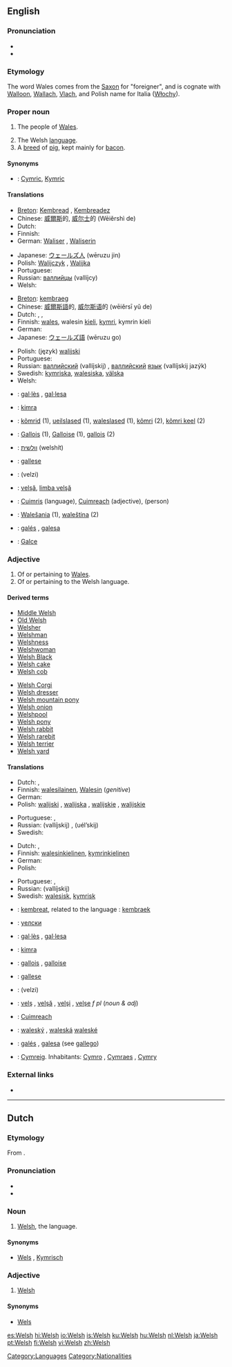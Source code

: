 {{rfc|translations for ‘people collectively’ contain single persons}}
{{interwiktionary|code=cy}}
{{see|welsh}}
==English==
{{wikipedia}}

===Pronunciation===
* {{IPA|/wɛlʃ/}}
* {{SAMPA|/wElS/}}

===Etymology===
The word Wales comes from the [[Saxon]] for "foreigner", and is cognate with [[Wallonia|Walloon]], [[Wallach]], [[Vlach]], and Polish name for Italia ([[Włochy]]).
{{rfe|this is about Welsh, not Wales}}

===Proper noun===
{{en-proper noun}}

# {{context|collectively}} The people of [[Wales]].
# The Welsh [[language]].
# A [[breed]] of [[pig]], kept mainly for [[bacon]].

====Synonyms====
* {{italbrac|language}}: [[Cymric]], [[Kymric]]

====Translations====
{{trans-top|people of wales collectively}}
<!-- use only a collective term here, not for the singular Welshman of Welshwoman-->
* [[Breton]]: [[Kembread]] {{m}}, [[Kembreadez]] {{f}}
* Chinese: [[威爾斯]]的, [[威尔士]]的 (Wēiěrshì de)
* Dutch: {{t|nl|Welshmen||p}} {{italbrac|there is not really a word for this}}
* Finnish: {{t+|fi|walesilainen|p|alt=walesilaiset}}
* German: [[Waliser]] {{m}}, [[Waliserin]] {{f}}
{{trans-mid}}
* Japanese: [[ウェールズ人]] (wēruzu jin)
* Polish: [[Walijczyk]] {{m}}, [[Walijka]] {{f}}
* Portuguese: {{t+|pt|galês|m}}
* Russian: [[валлийцы]] (vallíjcy) {{p}}
* Welsh: {{t+|cy|Cymry|xs=Welsh}}
{{trans-bottom}}

{{trans-top|language}}
* [[Breton]]: [[kembraeg]] {{m}}
* Chinese: [[威爾斯語]]的, [[威尔斯语]]的 (wēiěrsī yǔ de)
* Dutch: {{t+|nl|Welsh|n}}, {{t-|nl|Wels|n}}, {{t|nl|Kymrisch|n}}
* Finnish: [[wales]], walesin [[kieli]], [[kymri]], kymrin kieli
* German: {{t+|de|Walisisch|n}}
* Japanese: [[ウェールズ語]] (wēruzu go)
{{trans-mid}}
* Polish: (język) [[walijski]] {{m}}
* Portuguese: {{t+|pt|galês|m}}
* Russian: [[валлийский]] (vallíjskij) {{m}}, [[валлийский]] [[язык]] (vallíjskij jazýk) {{m}}
* Swedish: [[kymriska]], [[walesiska]], [[välska]]
* Welsh: {{t+|cy|Cymraeg|xs=Welsh}}
{{trans-bottom}}

{{checktrans-top}}
* {{ttbc|Catalan}}: [[gal·lès]] {{m}}, [[gal·lesa]] {{f}}
* {{ttbc|Esperanto}}: [[kimra]]
* {{ttbc|Estonian}}: [[kõmrid]] (1), [[ueilslased]] (1), [[waleslased]] (1), [[kõmri]] (2), [[kõmri keel]] (2)
* {{ttbc|French}}: [[Gallois]] {{m}} (1), [[Galloise]] {{f}} (1), [[gallois]] {{m}} (2)
* {{ttbc|Hebrew}}: [[וולשית]] (welshít)
* {{ttbc|Interlingua}}: [[gallese]]
{{trans-mid}}
* {{ttbc|Persian}}: {{fa-Arab|[[ولزی]]}} (velzi)
* {{ttbc|Romanian}}: [[velşă]], [[limba velşă]] {{f}}
* {{ttbc|Scottish Gaelic}}: [[Cuimris]] {{f}} (language), [[Cuimreach]] {{m}} (adjective), (person)
* {{ttbc|Slovak}}: [[Walešania]] {{m|p}} (1), [[waleština]] {{f}} (2)
* {{ttbc|Spanish}}: [[galés]] {{m}}, [[galesa]] {{f}}
* {{ttbc|Turkish}}: [[Galce]]
{{trans-bottom}}

===Adjective===
{{en-adj|-}}

# Of or pertaining to [[Wales]].
# Of or pertaining to the Welsh language.

====Derived terms====
{{rel-top}}
* [[Middle Welsh]]
* [[Old Welsh]]
* [[Welsher]]
* [[Welshman]]
* [[Welshness]]
* [[Welshwoman]]
* [[Welsh Black]]
* [[Welsh cake]]
* [[Welsh cob]]
{{rel-mid}}
* [[Welsh Corgi]]
* [[Welsh dresser]]
* [[Welsh mountain pony]]
* [[Welsh onion]]
* [[Welshpool]]
* [[Welsh pony]]
* [[Welsh rabbit]]
* [[Welsh rarebit]]
* [[Welsh terrier]]
* [[Welsh yard]]
{{rel-bottom}}

====Translations====
{{trans-top|of or pertaining to Wales}}
* Dutch: {{t+|nl|Welsh}}, {{t-|nl|Wels}}
* Finnish: [[walesilainen]], [[Wales#Finnish|Walesin]] (''genitive'')
* German: {{t+|de|walisisch}}
* Polish: [[walijski]] {{m}}, [[walijska]] {{f}}, [[walijskie]] {{n}}, [[walijskie]] {{p}}
{{trans-mid}}
* Portuguese: {{t+|pt|galês|m}}, {{t-|pt|galesa|f}}
* Russian: {{t+|ru|валлийский|sc=Cyrl}} (vallíjskij) {{m}}, {{t-|ru|уэльский|sc=Cyrl}} (uél’skij) {{m}}
* Swedish: {{t+|sv|walesisk}}
{{trans-bottom}}

{{trans-top|of or pertaining to the Welsh language}}
* Dutch: {{t+|nl|Welsh}}, {{t-|nl|Wels}}
* Finnish: [[walesinkielinen]], [[kymri|kymrin]][[-kielinen|kielinen]]
* German: {{t+|de|walisisch}}
* Polish: {{t-|pl|walijski|m}}
{{trans-mid}}
* Portuguese: {{t+|pt|galês|m}}, {{t-|pt|galesa|f}}
* Russian: {{t+|ru|валлийский|sc=Cyrl}} (vallíjskij) {{m}}
* Swedish: [[walesisk]], [[kymrisk]]
{{trans-bottom}}

{{checktrans-top}}
* {{ttbc|Breton}}: [[kembreat]], related to the language : [[kembraek]]
* {{ttbc|Bulgarian}}: [[уелски]] {{m}}
* {{ttbc|Catalan}}: [[gal·lès]] {{m}}, [[gal·lesa]] {{f}}
* {{ttbc|Esperanto}}: [[kimra]]
* {{ttbc|French}}: [[gallois]] {{m}}, [[galloise]] {{f}}
* {{ttbc|Interlingua}}: [[gallese]]
{{trans-mid}}
* {{ttbc|Persian}}: {{fa-Arab|[[ولزی]]}} (velzi)
* {{ttbc|Romanian}}: [[velş]] {{m}}, [[velşă]] {{f}}, [[velşi]] {{p}}, [[velşe]] ''f pl'' (''noun & adj'')
* {{ttbc|Scottish Gaelic}}: [[Cuimreach]]
* {{ttbc|Slovak}}: [[waleský]] {{m}}, [[waleská]] {{f}} [[waleské]] {{n}}
* {{ttbc|Spanish}}: [[galés]] {{m}}, [[galesa]] {{f}} (see [[gallego]])
* {{ttbc|Welsh}}: [[Cymreig]]. Inhabitants: [[Cymro]] {{m}}, [[Cymraes]] {{f}}, [[Cymry]] {{p}}
{{trans-bottom}}

===External links===
* {{ethnologue|code=cym}}

[[Category:Languages]]
[[Category:Nationalities]]

----

==Dutch==

===Etymology===
From {{E.|nl}}.

===Pronunciation===
*{{audio|Nl-Welsh.ogg|audio}}
* {{IPA|/wɛlʃ/}}

===Noun===
{{nl-noun2|n|-|-}}

# [[#English|Welsh]], the language.

====Synonyms====
* [[Wels]] {{italbrac|unusual}}, [[Kymrisch]]

===Adjective===
{{nl-adj|-|-}}

# [[#English|Welsh]]

====Synonyms====
* [[Wels]] {{italbrac|unusual}}

[[es:Welsh]]
[[hi:Welsh]]
[[io:Welsh]]
[[is:Welsh]]
[[ku:Welsh]]
[[hu:Welsh]]
[[nl:Welsh]]
[[ja:Welsh]]
[[pt:Welsh]]
[[fi:Welsh]]
[[vi:Welsh]]
[[zh:Welsh]]